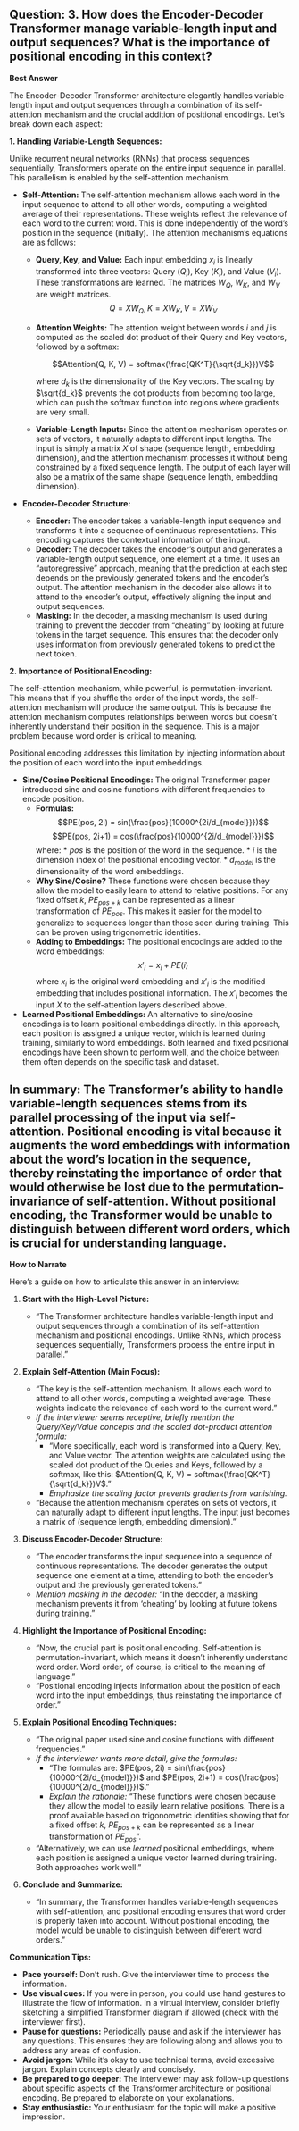 ## Question: 3. How does the Encoder-Decoder Transformer manage variable-length input and output sequences? What is the importance of positional encoding in this context?

**Best Answer**

The Encoder-Decoder Transformer architecture elegantly handles variable-length input and output sequences through a combination of its self-attention mechanism and the crucial addition of positional encodings. Let's break down each aspect:

**1. Handling Variable-Length Sequences:**

Unlike recurrent neural networks (RNNs) that process sequences sequentially, Transformers operate on the entire input sequence in parallel. This parallelism is enabled by the self-attention mechanism.

*   **Self-Attention:**  The self-attention mechanism allows each word in the input sequence to attend to all other words, computing a weighted average of their representations. These weights reflect the relevance of each word to the current word.  This is done independently of the word's position in the sequence (initially). The attention mechanism's equations are as follows:

    *   **Query, Key, and Value:**  Each input embedding $x_i$ is linearly transformed into three vectors: Query ($Q_i$), Key ($K_i$), and Value ($V_i$). These transformations are learned. The matrices $W_Q$, $W_K$, and $W_V$ are weight matrices.
        $$Q = XW_Q, K = XW_K, V = XW_V$$
    *   **Attention Weights:** The attention weight between words $i$ and $j$ is computed as the scaled dot product of their Query and Key vectors, followed by a softmax:

        $$Attention(Q, K, V) = softmax(\frac{QK^T}{\sqrt{d_k}})V$$

        where $d_k$ is the dimensionality of the Key vectors.  The scaling by $\sqrt{d_k}$ prevents the dot products from becoming too large, which can push the softmax function into regions where gradients are very small.

    *   **Variable-Length Inputs:** Since the attention mechanism operates on sets of vectors, it naturally adapts to different input lengths. The input is simply a matrix $X$ of shape (sequence length, embedding dimension), and the attention mechanism processes it without being constrained by a fixed sequence length.  The output of each layer will also be a matrix of the same shape (sequence length, embedding dimension).

*   **Encoder-Decoder Structure:**
    *   **Encoder:** The encoder takes a variable-length input sequence and transforms it into a sequence of continuous representations. This encoding captures the contextual information of the input.
    *   **Decoder:** The decoder takes the encoder's output and generates a variable-length output sequence, one element at a time.  It uses an "autoregressive" approach, meaning that the prediction at each step depends on the previously generated tokens and the encoder's output.  The attention mechanism in the decoder also allows it to attend to the encoder's output, effectively aligning the input and output sequences.
    *   **Masking:**  In the decoder, a masking mechanism is used during training to prevent the decoder from "cheating" by looking at future tokens in the target sequence. This ensures that the decoder only uses information from previously generated tokens to predict the next token.

**2. Importance of Positional Encoding:**

The self-attention mechanism, while powerful, is permutation-invariant. This means that if you shuffle the order of the input words, the self-attention mechanism will produce the same output. This is because the attention mechanism computes relationships between words but doesn't inherently understand their position in the sequence. This is a major problem because word order is critical to meaning.

Positional encoding addresses this limitation by injecting information about the position of each word into the input embeddings.

*   **Sine/Cosine Positional Encodings:** The original Transformer paper introduced sine and cosine functions with different frequencies to encode position.
    *   **Formulas:**
        $$PE(pos, 2i) = sin(\frac{pos}{10000^{2i/d_{model}}})$$
        $$PE(pos, 2i+1) = cos(\frac{pos}{10000^{2i/d_{model}}})$$
        where:
            *   $pos$ is the position of the word in the sequence.
            *   $i$ is the dimension index of the positional encoding vector.
            *   $d_{model}$ is the dimensionality of the word embeddings.
    *   **Why Sine/Cosine?** These functions were chosen because they allow the model to easily learn to attend to relative positions.  For any fixed offset $k$, $PE_{pos+k}$ can be represented as a linear transformation of $PE_{pos}$. This makes it easier for the model to generalize to sequences longer than those seen during training.  This can be proven using trigonometric identities.
    *   **Adding to Embeddings:** The positional encodings are added to the word embeddings:
        $$x'_i = x_i + PE(i)$$
        where $x_i$ is the original word embedding and $x'_i$ is the modified embedding that includes positional information. The $x'_i$ becomes the input $X$ to the self-attention layers described above.

*   **Learned Positional Embeddings:** An alternative to sine/cosine encodings is to learn positional embeddings directly. In this approach, each position is assigned a unique vector, which is learned during training, similarly to word embeddings. Both learned and fixed positional encodings have been shown to perform well, and the choice between them often depends on the specific task and dataset.

**In summary:** The Transformer's ability to handle variable-length sequences stems from its parallel processing of the input via self-attention. Positional encoding is vital because it augments the word embeddings with information about the word's location in the sequence, thereby reinstating the importance of order that would otherwise be lost due to the permutation-invariance of self-attention. Without positional encoding, the Transformer would be unable to distinguish between different word orders, which is crucial for understanding language.
---

**How to Narrate**

Here's a guide on how to articulate this answer in an interview:

1.  **Start with the High-Level Picture:**

    *   "The Transformer architecture handles variable-length input and output sequences through a combination of its self-attention mechanism and positional encodings. Unlike RNNs, which process sequences sequentially, Transformers process the entire input in parallel."

2.  **Explain Self-Attention (Main Focus):**

    *   "The key is the self-attention mechanism. It allows each word to attend to all other words, computing a weighted average. These weights indicate the relevance of each word to the current word."
    *   *If the interviewer seems receptive, briefly mention the Query/Key/Value concepts and the scaled dot-product attention formula:*
        *   "More specifically, each word is transformed into a Query, Key, and Value vector. The attention weights are calculated using the scaled dot product of the Queries and Keys, followed by a softmax, like this:  $Attention(Q, K, V) = softmax(\frac{QK^T}{\sqrt{d_k}})V$."
        *   *Emphasize the scaling factor prevents gradients from vanishing.*
    *   "Because the attention mechanism operates on sets of vectors, it can naturally adapt to different input lengths. The input just becomes a matrix of (sequence length, embedding dimension)."

3.  **Discuss Encoder-Decoder Structure:**

    *   "The encoder transforms the input sequence into a sequence of continuous representations. The decoder generates the output sequence one element at a time, attending to both the encoder's output and the previously generated tokens."
    *   *Mention masking in the decoder:* "In the decoder, a masking mechanism prevents it from 'cheating' by looking at future tokens during training."

4.  **Highlight the Importance of Positional Encoding:**

    *   "Now, the crucial part is positional encoding. Self-attention is permutation-invariant, which means it doesn't inherently understand word order.  Word order, of course, is critical to the meaning of language."
    *   "Positional encoding injects information about the position of each word into the input embeddings, thus reinstating the importance of order."

5.  **Explain Positional Encoding Techniques:**

    *   "The original paper used sine and cosine functions with different frequencies."
    *   *If the interviewer wants more detail, give the formulas:*
        *   "The formulas are: $PE(pos, 2i) = sin(\frac{pos}{10000^{2i/d_{model}}})$ and $PE(pos, 2i+1) = cos(\frac{pos}{10000^{2i/d_{model}}})$."
        *   *Explain the rationale:* "These functions were chosen because they allow the model to easily learn relative positions.  There is a proof available based on trigonometric identities showing that for a fixed offset $k$, $PE_{pos+k}$ can be represented as a linear transformation of $PE_{pos}$".
    *   "Alternatively, we can use *learned* positional embeddings, where each position is assigned a unique vector learned during training. Both approaches work well."

6.  **Conclude and Summarize:**

    *   "In summary, the Transformer handles variable-length sequences with self-attention, and positional encoding ensures that word order is properly taken into account. Without positional encoding, the model would be unable to distinguish between different word orders."

**Communication Tips:**

*   **Pace yourself:** Don't rush. Give the interviewer time to process the information.
*   **Use visual cues:** If you were in person, you could use hand gestures to illustrate the flow of information.  In a virtual interview, consider briefly sketching a simplified Transformer diagram if allowed (check with the interviewer first).
*   **Pause for questions:** Periodically pause and ask if the interviewer has any questions. This ensures they are following along and allows you to address any areas of confusion.
*   **Avoid jargon:** While it's okay to use technical terms, avoid excessive jargon. Explain concepts clearly and concisely.
*   **Be prepared to go deeper:** The interviewer may ask follow-up questions about specific aspects of the Transformer architecture or positional encoding. Be prepared to elaborate on your explanations.
*   **Stay enthusiastic:** Your enthusiasm for the topic will make a positive impression.
